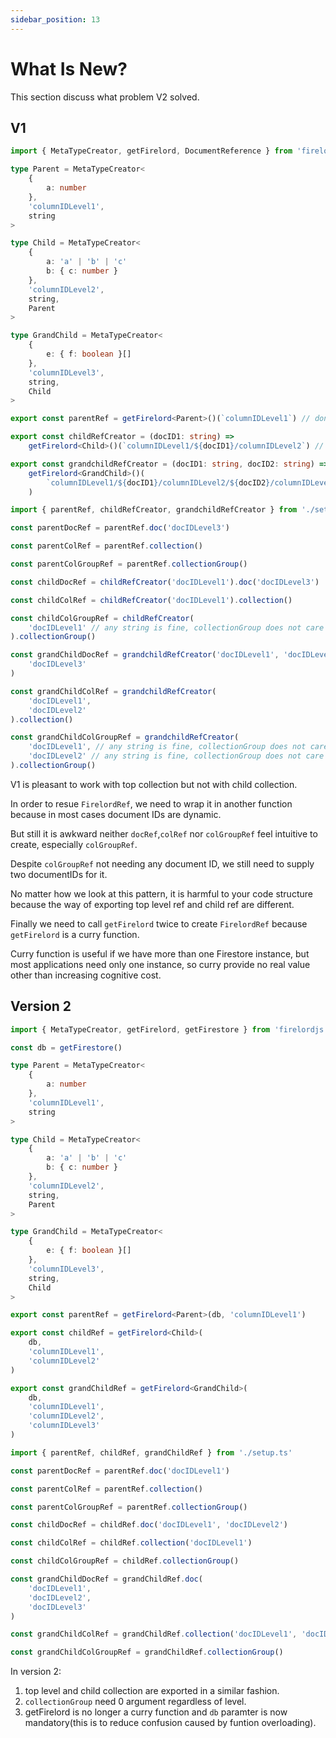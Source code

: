 ```yaml
---
sidebar_position: 13
---
```


# What Is New?

This section discuss what problem V2 solved.

## V1

```ts title='setup.ts'
import { MetaTypeCreator, getFirelord, DocumentReference } from 'firelordjs'

type Parent = MetaTypeCreator<
	{
		a: number
	},
	'columnIDLevel1',
	string
>

type Child = MetaTypeCreator<
	{
		a: 'a' | 'b' | 'c'
		b: { c: number }
	},
	'columnIDLevel2',
	string,
	Parent
>

type GrandChild = MetaTypeCreator<
	{
		e: { f: boolean }[]
	},
	'columnIDLevel3',
	string,
	Child
>

export const parentRef = getFirelord<Parent>()(`columnIDLevel1`) // don't ned to wrap it in a function

export const childRefCreator = (docID1: string) =>
	getFirelord<Child>()(`columnIDLevel1/${docID1}/columnIDLevel2`) // need to wrap it in a function

export const grandchildRefCreator = (docID1: string, docID2: string) =>
	getFirelord<GrandChild>()(
		`columnIDLevel1/${docID1}/columnIDLevel2/${docID2}/columnIDLevel3` // need to wrap it in a function
	)
```

```ts title='implement.ts'
import { parentRef, childRefCreator, grandchildRefCreator } from './setup.ts'

const parentDocRef = parentRef.doc('docIDLevel3')

const parentColRef = parentRef.collection()

const parentColGroupRef = parentRef.collectionGroup()

const childDocRef = childRefCreator('docIDLevel1').doc('docIDLevel3')

const childColRef = childRefCreator('docIDLevel1').collection()

const childColGroupRef = childRefCreator(
	'docIDLevel1' // any string is fine, collectionGroup does not care about document ID
).collectionGroup()

const grandChildDocRef = grandchildRefCreator('docIDLevel1', 'docIDLevel2').doc(
	'docIDLevel3'
)

const grandChildColRef = grandchildRefCreator(
	'docIDLevel1',
	'docIDLevel2'
).collection()

const grandChildColGroupRef = grandchildRefCreator(
	'docIDLevel1', // any string is fine, collectionGroup does not care about document ID
	'docIDLevel2' // any string is fine, collectionGroup does not care about document ID
).collectionGroup()
```

V1 is pleasant to work with top collection but not with child collection.

In order to resue `FirelordRef`, we need to wrap it in another function because in most cases document IDs are dynamic.

But still it is awkward neither `docRef`,`colRef` nor `colGroupRef` feel intuitive to create, especially `colGroupRef`.

Despite `colGroupRef` not needing any document ID, we still need to supply two documentIDs for it.

No matter how we look at this pattern, it is harmful to your code structure because the way of exporting top level ref and child ref are different.

Finally we need to call `getFirelord` twice to create `FirelordRef` because `getFirelord` is a curry function.

Curry function is useful if we have more than one Firestore instance, but most applications need only one instance, so curry provide no real value other than increasing cognitive cost.

## Version 2

```ts title='setup.ts'
import { MetaTypeCreator, getFirelord, getFirestore } from 'firelordjs'

const db = getFirestore()

type Parent = MetaTypeCreator<
	{
		a: number
	},
	'columnIDLevel1',
	string
>

type Child = MetaTypeCreator<
	{
		a: 'a' | 'b' | 'c'
		b: { c: number }
	},
	'columnIDLevel2',
	string,
	Parent
>

type GrandChild = MetaTypeCreator<
	{
		e: { f: boolean }[]
	},
	'columnIDLevel3',
	string,
	Child
>

export const parentRef = getFirelord<Parent>(db, 'columnIDLevel1')

export const childRef = getFirelord<Child>(
	db,
	'columnIDLevel1',
	'columnIDLevel2'
)

export const grandChildRef = getFirelord<GrandChild>(
	db,
	'columnIDLevel1',
	'columnIDLevel2',
	'columnIDLevel3'
)
```

```ts title='implement.ts'
import { parentRef, childRef, grandChildRef } from './setup.ts'

const parentDocRef = parentRef.doc('docIDLevel1')

const parentColRef = parentRef.collection()

const parentColGroupRef = parentRef.collectionGroup()

const childDocRef = childRef.doc('docIDLevel1', 'docIDLevel2')

const childColRef = childRef.collection('docIDLevel1')

const childColGroupRef = childRef.collectionGroup()

const grandChildDocRef = grandChildRef.doc(
	'docIDLevel1',
	'docIDLevel2',
	'docIDLevel3'
)

const grandChildColRef = grandChildRef.collection('docIDLevel1', 'docIDLevel2')

const grandChildColGroupRef = grandChildRef.collectionGroup()
```

In version 2:

1. top level and child collection are exported in a similar fashion.
2. `collectionGroup` need 0 argument regardless of level.
3. getFirelord is no longer a curry function and `db` paramter is now mandatory(this is to reduce confusion caused by funtion overloading).
